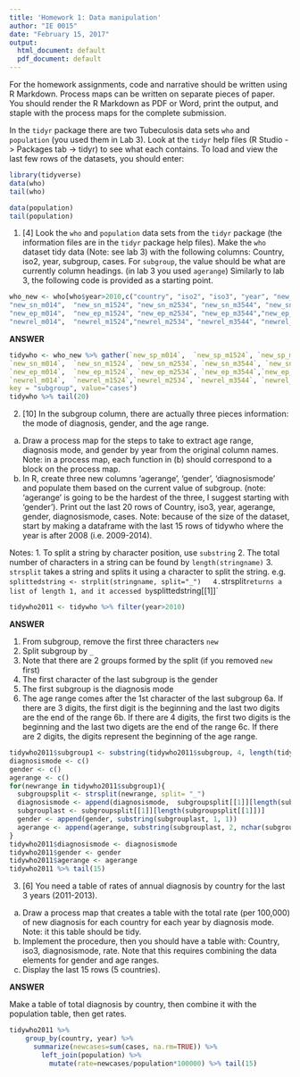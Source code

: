 ```yaml
---
title: 'Homework 1: Data manipulation'
author: "IE 0015"
date: "February 15, 2017"
output:
  html_document: default
  pdf_document: default
---
```


For the homework assignments, code and narrative should be written using R Markdown.  Process maps can be written on separate pieces of paper. You should render the R Markdown as PDF or Word, print the output, and staple with the process maps for the complete submission.

In the `tidyr` package there are two Tubeculosis data sets `who` and `population` (you used them in Lab 3).  Look at the `tidyr` help files (R Studio -> Packages tab -> tidyr) to see what each contains. To load and view the last few rows of the datasets, you should enter:

```r
library(tidyverse)
data(who)
tail(who)
```
```r
data(population)
tail(population)
```

1. [4] Look the `who` and `population` data sets from the `tidyr` package (the information files are in the `tidyr` package help files).  Make the `who` dataset tidy data (Note: see lab 3) with the following columns:  Country, iso2, year, subgroup, cases.  For `subgroup`, the value should be what are currently column headings. (in lab 3 you used `agerange`) Similarly to lab 3, the following code is provided as a starting point.


```r
who_new <- who[who$year>2010,c("country", "iso2", "iso3", "year", "new_sp_m014",  "new_sp_m1524","new_sp_m2534", "new_sp_m3544", "new_sp_m4554", "new_sp_m5564", "new_sp_m65", "new_sp_f014", "new_sp_f1524", "new_sp_f2534", "new_sp_f3544", "new_sp_f4554", "new_sp_f5564", "new_sp_f65",  
"new_sn_m014",  "new_sn_m1524", "new_sn_m2534", "new_sn_m3544", "new_sn_m4554", "new_sn_m5564","new_sn_m65",   "new_sn_f014",  "new_sn_f1524", "new_sn_f2534", "new_sn_f3544", "new_sn_f4554","new_sn_f5564", "new_sn_f65",   
"new_ep_m014",  "new_ep_m1524", "new_ep_m2534", "new_ep_m3544","new_ep_m4554", "new_ep_m5564", "new_ep_m65",   "new_ep_f014",  "new_ep_f1524", "new_ep_f2534","new_ep_f3544", "new_ep_f4554", "new_ep_f5564", "new_ep_f65",   
"newrel_m014",  "newrel_m1524","newrel_m2534", "newrel_m3544", "newrel_m4554", "newrel_m5564", "newrel_m65",   "newrel_f014","newrel_f1524", "newrel_f2534", "newrel_f3544", "newrel_f4554", "newrel_f5564", "newrel_f65")]
```

**ANSWER**

```r
tidywho <- who_new %>% gather(`new_sp_m014`,  `new_sp_m1524`, `new_sp_m2534`, `new_sp_m3544`, `new_sp_m4554`, `new_sp_m5564`, `new_sp_m65`,   `new_sp_f014`, `new_sp_f1524`, `new_sp_f2534`, `new_sp_f3544`, `new_sp_f4554`, `new_sp_f5564`, `new_sp_f65`, 
`new_sn_m014`,  `new_sn_m1524`, `new_sn_m2534`, `new_sn_m3544`, `new_sn_m4554`, `new_sn_m5564`,`new_sn_m65`,   `new_sn_f014`,  `new_sn_f1524`, `new_sn_f2534`, `new_sn_f3544`, `new_sn_f4554`,`new_sn_f5564`, `new_sn_f65`,   
`new_ep_m014`,  `new_ep_m1524`, `new_ep_m2534`, `new_ep_m3544`,`new_ep_m4554`, `new_ep_m5564`, `new_ep_m65`,   `new_ep_f014`,  `new_ep_f1524`, `new_ep_f2534`,`new_ep_f3544`, `new_ep_f4554`, `new_ep_f5564`, `new_ep_f65`,   
`newrel_m014`,  `newrel_m1524`,`newrel_m2534`, `newrel_m3544`, `newrel_m4554`, `newrel_m5564`, `newrel_m65`,   `newrel_f014`,`newrel_f1524`, `newrel_f2534`, `newrel_f3544`, `newrel_f4554`, `newrel_f5564`, `newrel_f65`,
key = "subgroup", value="cases")
tidywho %>% tail(20)
```

2.  [10] In the subgroup column, there are actually three pieces information: the mode of diagnosis,  gender, and the age range.
  a. Draw a process map for the steps to take to extract age range, diagnosis mode, and gender by year from the original column names. Note: in a process map, each function in (b) should correspond to a block on the process map.
  b. In R, create three new columns 'agerange', 'gender', 'diagnosismode' and populate them based on the current value of subgroup. (note: 'agerange' is going to be the hardest of the three, I suggest starting with 'gender'). Print out the last 20 rows of Country, iso3, year, agerange, gender, diagnosismode, cases.  Note: because of the size of the dataset, start by making a dataframe with the last 15 rows of tidywho where the year is after 2008 (i.e. 2009-2014).

Notes: 
  1. To split a string by character position, use `substring`
  2. The total number of characters in a string can be found by `length(stringname)`
  3. `strsplit` takes a string and splits it using a character to split the string. e.g.
  `splittedstring <- strplit(stringname, split="_")
  4. `strsplit` returns a list of length 1, and it accessed by `splittedstring[[1]]`

```r
tidywho2011 <- tidywho %>% filter(year>2010)
```
  
  
**ANSWER**

1. From subgroup, remove the first three characters `new`
2. Split subgroup by `_`
3. Note  that there are 2 groups formed by the split (if you removed `new` first)
4. The first character of the last subgroup is the gender
5. The first subgroup is the diagnosis mode
6. The age range comes after the 1st character of the last subgroup
  6a. If there are 3 digits, the first digit is the beginning and the last two digits are the end of the range
  6b. If there are 4 digits, the first two digits is the beginning and the last two digets are the end of the range
  6c. If there are 2 digits, the digits represent the beginning of the age range.


```r
tidywho2011$subgroup1 <- substring(tidywho2011$subgroup, 4, length(tidywho2011$subgroup))
diagnosismode <- c()
gender <- c()
agerange <- c()
for(newrange in tidywho2011$subgroup1){
  subgroupsplit <- strsplit(newrange, split= "_")
  diagnosismode <- append(diagnosismode,  subgroupsplit[[1]][length(subgroupsplit[[1]])-1])
  subgrouplast <- subgroupsplit[[1]][length(subgroupsplit[[1]])]
  gender <- append(gender, substring(subgrouplast, 1, 1))
  agerange <- append(agerange, substring(subgrouplast, 2, nchar(subgrouplast)))
}
tidywho2011$diagnosismode <- diagnosismode
tidywho2011$gender <- gender
tidywho2011$agerange <- agerange
tidywho2011 %>% tail(15)
```

3.  [6] You need a table of rates of annual diagnosis by country for the last 3 years (2011-2013).
  a. Draw a process map that creates a table with the total rate (per 100,000) of new diagnosis for each country for each year by diagnosis mode. Note: it this table should be tidy.
  b. Implement the procedure, then you should have a table with: Country, iso3, diagnosismode, rate.  Note that this requires combining the data elements for gender and age ranges.
  c. Display the last 15 rows (5 countries).
  
**ANSWER**

Make a table of total diagnosis by country, then combine it with the population table, then get rates.
```r
tidywho2011 %>% 
    group_by(country, year) %>%
      summarize(newcases=sum(cases, na.rm=TRUE)) %>%
        left_join(population) %>%
          mutate(rate=newcases/population*100000) %>% tail(15)
```
